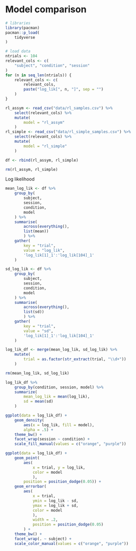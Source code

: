 # Model comparison
```r
# libraries
library(pacman)
pacman::p_load(
    tidyverse
)
```

```r
# load data
ntrials <- 104
relevant_cols <- c(
    "subject", "condition", "session"
)
for (n in seq_len(ntrials)) {
    relevant_cols <- c(
        relevant_cols,
        paste("log_lik[", n, "]", sep = "")
    )
}

rl_assym <- read_csv("data/rl_samples.csv") %>%
    select(relevant_cols) %>%
    mutate(
        model = "rl_assym"
    )
rl_simple <- read_csv("data/rl_simple_samples.csv") %>%
    select(relevant_cols) %>%
    mutate(
        model = "rl_simple"
    )

df <- rbind(rl_assym, rl_simple)

rm(rl_assym, rl_simple)
```

Log likelihood
```r
mean_log_lik <- df %>%
    group_by(
        subject,
        session,
        condition,
        model
    ) %>%
    summarise(
        across(everything(),
        list(mean))
        ) %>%
    gather(
        key = "trial",
        value = "log_lik",
        'log_lik[1]_1':'log_lik[104]_1'
    )

sd_log_lik <- df %>%
    group_by(
        subject,
        session,
        condition,
        model
    ) %>%
    summarise(
        across(everything(),
        list(sd))
        ) %>%
    gather(
        key = "trial",
        value = "sd",
        'log_lik[1]_1':'log_lik[104]_1'
    )

log_lik_df <- merge(mean_log_lik, sd_log_lik) %>%
    mutate(
        trial = as.factor(str_extract(trial, "\\d+"))
    )

rm(mean_log_lik, sd_log_lik)
```

```r
log_lik_df %>%
    group_by(condition, session, model) %>%
    summarize(
        mean_log_lik = mean(log_lik),
        sd = mean(sd)
    )
```

```r
ggplot(data = log_lik_df) +
    geom_density(
        aes(x = log_lik, fill = model),
        alpha = .5) +
    theme_bw() +
    facet_wrap(session ~ condition) +
    scale_fill_manual(values = c("orange", "purple"))
```

```r
ggplot(data = log_lik_df) +
    geom_point(
        aes(
            x = trial, y = log_lik,
            color = model
            ),
        position = position_dodge(0.05)) +
    geom_errorbar(
        aes(
            x = trial,
            ymin = log_lik - sd,
            ymax = log_lik + sd,
            color = model
            ),
            width = .2,
            position = position_dodge(0.05)
        ) +
    theme_bw() +
    facet_wrap(. ~ subject) +
    scale_color_manual(values = c("orange", "purple"))
```